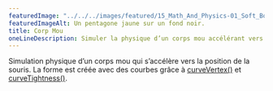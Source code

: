 ```yaml
---
featuredImage: "../../../images/featured/15_Math_And_Physics-01_Soft_Body-thumbnail.png"
featuredImageAlt: Un pentagone jaune sur un fond noir.
title: Corp Mou
oneLineDescription: Simuler la physique d’un corps mou accélérant vers la souris.
---
```


Simulation physique d’un corps mou qui s’accélère vers la position de la souris.
La forme est créée avec des courbes grâce à
<a href="https://p5js.org/reference/p5/curveVertex">curveVertex()</a>
et
<a href="https://p5js.org/reference/p5/curveTightness">curveTightness()</a>.